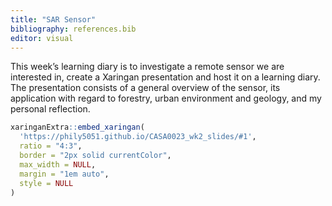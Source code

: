 ```yaml
---
title: "SAR Sensor"
bibliography: references.bib
editor: visual
---
```


This week's learning diary is to investigate a remote sensor we are interested in, create a Xaringan presentation and host it on a learning diary. The presentation consists of a general overview of the sensor, its application with regard to forestry, urban environment and geology, and my personal reflection.

```r
xaringanExtra::embed_xaringan(
  'https://phily5051.github.io/CASA0023_wk2_slides/#1',
  ratio = "4:3",
  border = "2px solid currentColor",
  max_width = NULL,
  margin = "1em auto",
  style = NULL
)

```
